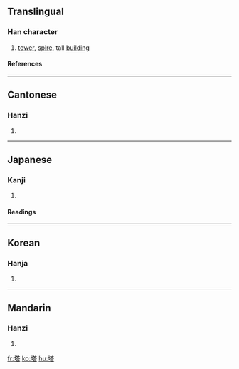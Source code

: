 {{see|墖}}

==Translingual==
===Han character===
{{Han char|rn=32|rad=土|as=10|sn=13|four=4416<sub>1</sub>|canj=土廿人口 (GTOR)}}
# [[tower]], [[spire]], tall [[building]]
====References====
{{Han ref|kx=0235.140|dkj=05332|dj=0473.070|hdz=10460.060|uh=5854|ud=22612|bh=B6F0|bd=46832}}
----
==Cantonese==
===Hanzi===
{{yue-hanzi|jyut=|y=taap3}}
# {{defn|Cantonese}}
----
==Japanese==
===Kanji===
{{ja-kanji|grade=|rs=土10}}
# {{defn|Japanese}} 
====Readings====
{{ja-readings|on=[[とう]] (tō)|kun=[[てら]] (tera), [[おか]] (oka)}}
----
==Korean==
===Hanja===
{{ko-hanja|hangeul=[[탑]]|rv=tap|mr=t'ap}}
# {{defn|Korean}}
----
==Mandarin==
===Hanzi===
{{cmn-hanzi|pin=[[tǎ]] (ta3)|wg=t'a<sup>3</sup>}}
# {{defn|Mandarin}}

[[fr:塔]]
[[ko:塔]]
[[hu:塔]]